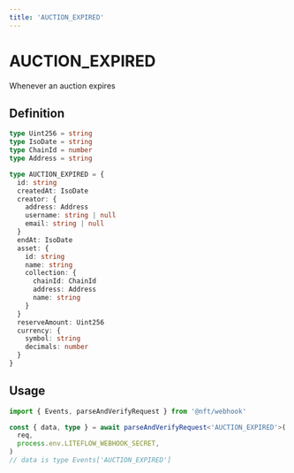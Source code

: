```yaml
---
title: 'AUCTION_EXPIRED'
---
```


# AUCTION_EXPIRED

Whenever an auction expires

## Definition

```ts
type Uint256 = string
type IsoDate = string
type ChainId = number
type Address = string

type AUCTION_EXPIRED = {
  id: string
  createdAt: IsoDate
  creator: {
    address: Address
    username: string | null
    email: string | null
  }
  endAt: IsoDate
  asset: {
    id: string
    name: string
    collection: {
      chainId: ChainId
      address: Address
      name: string
    }
  }
  reserveAmount: Uint256
  currency: {
    symbol: string
    decimals: number
  }
}
```

## Usage

```ts
import { Events, parseAndVerifyRequest } from '@nft/webhook'

const { data, type } = await parseAndVerifyRequest<'AUCTION_EXPIRED'>(
  req,
  process.env.LITEFLOW_WEBHOOK_SECRET,
)
// data is type Events['AUCTION_EXPIRED']
```
